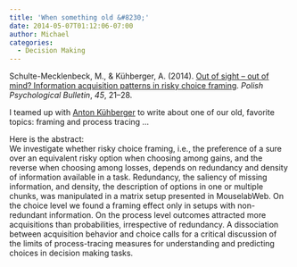 ```yaml
---
title: 'When something old &#8230;'
date: 2014-05-07T01:12:06-07:00
author: Michael
categories:
  - Decision Making
---
```

<p class="p1">
  Schulte-Mecklenbeck, M., & Kühberger, A. (2014). <a href="/uploads//2014/05/Schulte-Mecklenbeck2014.pdf">Out of sight – out of mind? Information acquisition patterns in risky choice framing</a>. <i>Polish Psychological Bulletin</i>, <i>45</i>, 21–28.
</p>

<p class="p1">
  I teamed up with <a href="http://www.uni-salzburg.at/index.php?id=29678">Anton Kühberger</a> to write about one of our old, favorite topics: framing and process tracing &#8230;
</p>

<p class="p1">
  Here is the abstract:<br /> We investigate whether risky choice framing, i.e., the preference of a sure over an equivalent risky option when choosing among gains, and the reverse when choosing among losses, depends on redundancy and density of information available in a task. Redundancy, the saliency of missing information, and density, the description of options in one or multiple chunks, was manipulated in a matrix setup presented in MouselabWeb. On the choice level we found a framing effect only in setups with non-redundant information. On the process level outcomes attracted more acquisitions than probabilities, irrespective of redundancy. A dissociation between acquisition behavior and choice calls for a critical discussion of the limits of process-tracing measures for understanding and predicting choices in decision making tasks.
</p>

<p class="p1">